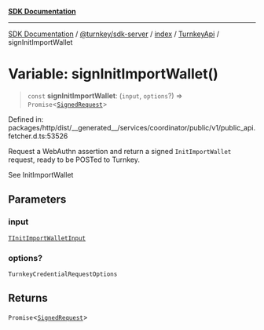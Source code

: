 [**SDK Documentation**](../../../../../../README.mdx)

***

[SDK Documentation](../../../../../../packages.mdx) / [@turnkey/sdk-server](../../../../README.mdx) / [index](../../../README.mdx) / [TurnkeyApi](../README.mdx) / signInitImportWallet

# Variable: signInitImportWallet()

> `const` **signInitImportWallet**: (`input`, `options`?) => `Promise`\<[`SignedRequest`](../../../../../http/index/type-aliases/SignedRequest.mdx)\>

Defined in: packages/http/dist/\_\_generated\_\_/services/coordinator/public/v1/public\_api.fetcher.d.ts:53526

Request a WebAuthn assertion and return a signed `InitImportWallet` request, ready to be POSTed to Turnkey.

See InitImportWallet

## Parameters

### input

[`TInitImportWalletInput`](../type-aliases/TInitImportWalletInput.mdx)

### options?

`TurnkeyCredentialRequestOptions`

## Returns

`Promise`\<[`SignedRequest`](../../../../../http/index/type-aliases/SignedRequest.mdx)\>
